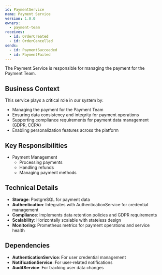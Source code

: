 ```yaml
---
id: PaymentService
name: Payment Service
version: 1.0.0
owners:
  - payment-team
receives:
  - id: OrderCreated
  - id: OrderCancelled
sends:
  - id: PaymentSucceeded
  - id: PaymentFailed
---
```


The Payment Service is responsible for managing the payment for the Payment Team.

<NodeGraph />

## Business Context

This service plays a critical role in our system by:
- Managing the payment for the Payment Team
- Ensuring data consistency and integrity for payment operations
- Supporting compliance requirements for payment data management (GDPR, CCPA)
- Enabling personalization features across the platform

## Key Responsibilities

- Payment Management
  - Processing payments
  - Handling refunds
  - Managing payment methods

## Technical Details

- **Storage**: PostgreSQL for payment data
- **Authentication**: Integrates with AuthenticationService for credential management
- **Compliance**: Implements data retention policies and GDPR requirements
- **Scalability**: Horizontally scalable with stateless design
- **Monitoring**: Prometheus metrics for payment operations and service health

## Dependencies

- **AuthenticationService**: For user credential management
- **NotificationService**: For user-related notifications
- **AuditService**: For tracking user data changes

